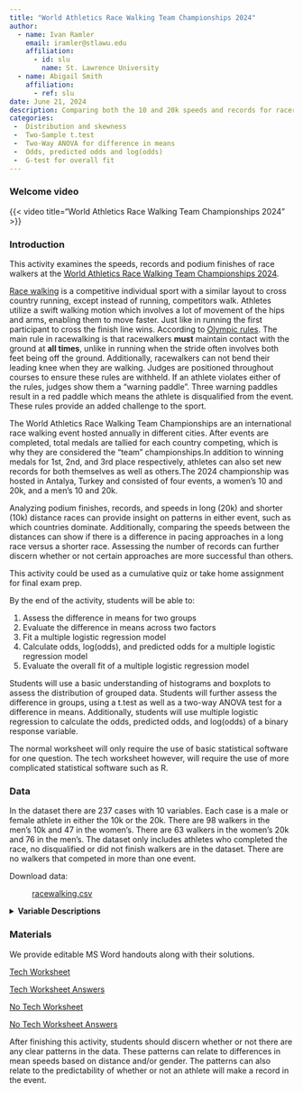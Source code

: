 ```yaml
---
title: "World Athletics Race Walking Team Championships 2024"
author:
  - name: Ivan Ramler
    email: iramler@stlawu.edu
    affiliation:
      - id: slu
        name: St. Lawrence University
  - name: Abigail Smith
    affiliation:
      - ref: slu
date: June 21, 2024
description: Comparing both the 10 and 20k speeds and records for racers and countries in the 2024 World Athletics Race Walking Team Championships in Antalya, Turkey.
categories:
 -  Distribution and skewness
 -  Two-Sample t.test
 -  Two-Way ANOVA for difference in means
 -  Odds, predicted odds and log(odds)
 -  G-test for overall fit 
---
```


### Welcome video

{{< video  title="World Athletics Race Walking Team Championships 2024" >}}

### Introduction

This activity examines the speeds, records and podium finishes of race walkers at the [World Athletics Race Walking Team Championships 2024](https://worldathletics.org/competitions/world-athletics-race-walking-team-championshi/world-athletics-race-walking-team-championshi-7199325){target="_blank"}. 

[Race walking](https://en.wikipedia.org/wiki/Racewalking){target="_blank"} is a competitive individual sport with a similar layout to cross country running, except instead of running, competitors walk. Athletes utilize a swift walking motion which involves a lot of movement of the hips and arms, enabling them to move faster. Just like in running the first participant to cross the finish line wins. According to [Olympic rules](https://olympics.com/en/news/all-you-need-to-know-about-race-walking){target="_blank"}. The main rule in racewalking is that racewalkers **must** maintain contact with the ground at **all times**, unlike in running when the stride often involves both feet being off the ground. Additionally, racewalkers can not bend their leading knee when they are walking. Judges are positioned throughout courses to ensure these rules are withheld. If an athlete violates either of the rules, judges show them a "warning paddle". Three warning paddles result in a red paddle which means the athlete is disqualified from the event. These rules provide an added challenge to the sport. 

The World Athletics Race Walking Team Championships are an international race walking event hosted annually in different cities. After events are completed, total medals are tallied for each country competing, which is why they are considered the "team" championships.In addition to winning medals for 1st, 2nd, and 3rd place respectively, athletes can also set new records for both themselves as well as others.The 2024 championship was hosted in Antalya, Turkey and consisted of four events, a women's 10 and 20k, and a men's 10 and 20k. 

Analyzing podium finishes, records, and speeds in long (20k) and shorter (10k) distance races can provide insight on patterns in either event, such as which countries dominate. Additionally, comparing the speeds between the distances can show if there is a difference in pacing approaches in a long race versus a shorter race. Assessing the number of records can further discern whether or not certain approaches are more successful than others.

::: {.callout-note collapse="true" title="Activity Length" appearance="minimal"}
This activity could be used as a cumulative quiz or take home assignment for final exam prep. 
:::



::: {.callout-note collapse="true" title="Learning Objectives" appearance="minimal"}
By the end of the activity, students will be able to:

1.  Assess the difference in means for two groups
2.  Evaluate the difference in means across two factors
3.  Fit a multiple logistic regression model
4.  Calculate odds, log(odds), and predicted odds for a multiple logistic regression model
5.  Evaluate the overall fit of a multiple logistic regression model
:::

::: {.callout-note collapse="true" title="Methods" appearance="minimal"}
Students will use a basic understanding of histograms and boxplots to assess the distribution of grouped data. Students will further assess the difference in groups, using a t.test as well as a two-way ANOVA test for a difference in means. Additionally, students will use multiple logistic regression to calculate the odds, predicted odds, and log(odds) of a binary response variable. 
:::

::: {.callout-note collapse="true" title="Technology Requirements" appearance="minimal"}
The normal worksheet will only require the use of basic statistical software for one question. The tech worksheet however, will require the use of more complicated statistical software such as R. 
:::

### Data

In the dataset there are 237 cases with 10 variables. Each case is a male or female athlete in either the 10k or the 20k. There are 98 walkers in the men's 10k and 47 in the women's. There are 63 walkers in the women's 20k and 76 in the men's. The dataset only includes athletes who completed the race, no disqualified or did not finish walkers are in the dataset. There are no walkers that competed in more than one event. 

Download data: 

: [racewalking.csv](racewalking.csv){target="_blank"}

<details>
<summary><b>Variable Descriptions</b></summary>

| Variable          | Description                                                                                                                                                                                                                   |
|--------------------|----------------------------------------------------|
| `POS` | The position the athlete finished in. |
| `COUNTRY` | The country the athlete is from. |
| `ATHLETE` | The name of the athlete in `first name, last name` order. |
| `RECORD` | The record the athlete made if any. The record types are as follows: Personal Best (`PB`), Season's Best (`SB`), National Record (`NR`), Area Under 20 Record (`AU20R`), National Under 20 Record (`NU20R`)|
| `DISTANCE` | The distance of the race the athlete competed in, either `10000`m or `20000`m.|
| `GENDER` | The gender of the athlete, either `Man` or `Woman`. |
| `TIME` | The total time it took the athlete to complete the race, measured in minutes. |
| `SPEED` | The average speed of the athlete for the race, measured in meters/minute. |
| `REC` | If the athlete made a record in the race, binary variable where `TRUE` means they did and `FALSE` means they did not.|
| `PODIUM` | If the athlete had a podium finish in the race, binary variable where `TRUE` means they did and `FALSE` means they did not. A podium finish means the athletes `POS` was 1st, 2nd, or 3rd. |



**Data Source**

[Original Dataset](https://worldathletics.org/competitions/world-athletics-race-walking-team-championshi/world-athletics-race-walking-team-championshi-7199325){target="_blank"}

**More information on the rules**

[Olympic Racewalking Rules](https://olympics.com/en/news/all-you-need-to-know-about-race-walking){target="_blank"}

[Athletic Abbreviations](https://en.wikipedia.org/wiki/Athletics_abbreviations){target="_blank"}

[Race walking Wikipedia](https://en.wikipedia.org/wiki/Racewalking){target="_blank"}

</details>

### Materials

We provide editable MS Word handouts along with their solutions.

[Tech Worksheet](racewalking_tech_worksheet.docx)

[Tech Worksheet Answers](racewalking_worksheet_tech_KEY.docx)

[No Tech Worksheet](racewalking_worksheet.docx)

[No Tech Worksheet Answers](racewalking_worksheet_KEY.docx)

::: {.callout-note collapse="true" title="Conclusion" appearance="minimal"}
After finishing this activity, students should discern whether or not there are any clear patterns in the data. These patterns can relate to differences in mean speeds based on distance and/or gender. The patterns can also relate to the predictability of whether or not an athlete will make a record in the event. 
:::

